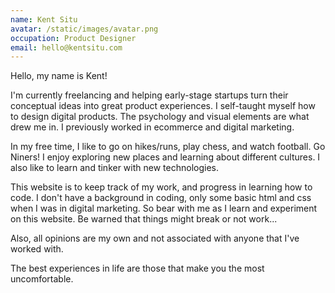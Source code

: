 ```yaml
---
name: Kent Situ
avatar: /static/images/avatar.png
occupation: Product Designer
email: hello@kentsitu.com
---
```


Hello, my name is Kent!

I'm currently freelancing and helping early-stage startups turn their conceptual ideas into great product experiences. I self-taught myself how to design digital products. The psychology and visual elements are what drew me in. I previously worked in ecommerce and digital marketing.

In my free time, I like to go on hikes/runs, play chess, and watch football. Go Niners! I enjoy exploring new places and learning about different cultures. I also like to learn and tinker with new technologies.

This website is to keep track of my work, and progress in learning how to code. I don't have a background in coding, only some basic html and css when I was in digital marketing. So bear with me as I learn and experiment on this website. Be warned that things might break or not work... 

Also, all opinions are my own and not associated with anyone that I've worked with.

The best experiences in life are those that make you the most uncomfortable.
